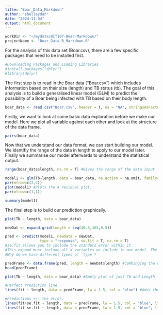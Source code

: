 ```yaml
---
title: "Boar_Data_Markdown"
author: "shelleydan"
date: "2024-11-04"
output: html_document
---
```


```r
workDir <- "~/mydata/BIT107-Boar-Markdown/"
projectName <- "Boar_Data_R_Markdown.R"
```

For the analysis of this data set (Boar.csv), there are a few specific packages that need to be installed first. 

```r
#Downloading Packages and Loading Libraries
#install.packages("dplyr")
#library(dplyr)
```

The first step is to read in the Boar data ("Boar.csv") which includes information based on their size (length) and TB status (tb). The goal of this analysis is to build a generalised linear model (GLM) to predict the possibility of a Boar being infected with TB based on their body length. 

```r
boar_data <- read.csv("Boar.csv", header = T, na = "NA", stringsAsFactors = T)

```

Firstly, we want to look at some basic data exploration before we make our model. Here we plot all variable against each other and look at the structure of the data frame. 

```r
pairs(boar_data)
```

Now that we understand our data format, we can start building our model. We identifiy the range of the data in length to apply to our model later. Finally we summarise our model afterwards to understand the statistical output. 

```r
range(boar_data$length, na.rm = T) #Gives the range of the data input 

model1 <- glm(Tb~length, data = boar_data, na.action = na.omit, family=binomial(link = "logit"))
par(mfrow=c(2,2))
plot(model1) #Plots the 4 residual plot. 
par(mfrow=c(1,1))

summary(model1)
```

The final step is to build our prediction graphically. 

```r
plot(Tb ~ length, data = boar_data)

newDat <- expand.grid(length = seq(46.5,165,0.5))

pred <- predict(model1, newdata = newDat, 
                type = "response", se.fit = T, na.rm = T)
#se.fit allows you to include the standard error within it
#This expand must include all X variables we include in our model. The seq(min, max, stepwise_change/intervals)
#Why do we have different types of 'type'?

predFrame <- data.frame(pred, length = newDat$length) #Combinging the datasets
head(predFrame)

plot(Tb ~ length, data = boar_data) #Empty plot of just Tb and Length

#Perfect Prediction line
lines(fit ~ length, data = predFrame, lw = 1.5, col = "blue") #Adds the middle line

#Predictions +/- the error. 
lines(fit+se.fit ~ length, data = predFrame, lw = 1.5, col = "blue", lty = 2)
lines(fit-se.fit ~ length, data = predFrame, lw = 1.5, col = "blue", lty = 2)

```

